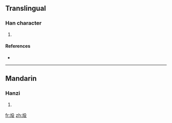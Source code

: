 ==Translingual==

===Han character===
{{Han char|rn=86|rad=火|as=04|sn=8|four=|canj=火竹弓水 (FHNE)}}

# {{defn|Han|sort=火04}}

====References====
* {{Han ref|kx=0667.040|dkj=18901|dj=1076.130|hdz=32193.010|uh=7088|ud=28808}}

----

==Mandarin==

===Hanzi===
{{cmn-hanzi|pin=[[yì]] ([[yi4]])|wg=i<sup>4</sup>}}

# {{defn|Mandarin}}

[[fr:炈]]
[[zh:炈]]